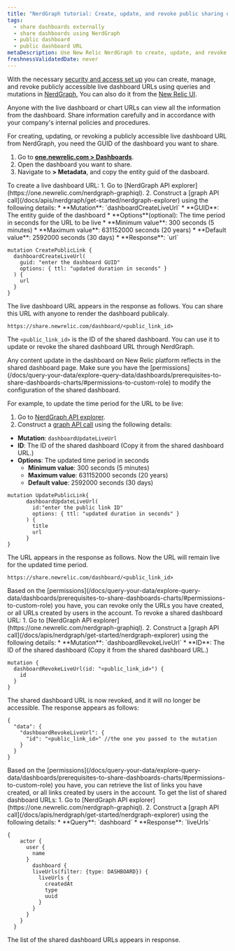 ```yaml
---
title: "NerdGraph tutorial: Create, update, and revoke public sharing dashboard URLs"
tags:
  - share dashboards externally
  - share dashboards using NerdGraph
  - public dashboard
  - public dashboard URL
metaDescription: Use New Relic NerdGraph to create, update, and revoke live dashboard URLs
freshnessValidatedDate: never
---
```


With the necessary [security and access set up](/docs/query-your-data/explore-query-data/dashboards/prerequisites-to-share-dashboards-charts) you can create, manage, and revoke publicly accessible live dashboard URLs using queries and mutations in [NerdGraph](/docs/apis/nerdgraph/get-started/introduction-new-relic-nerdgraph), 
You can also do it from the [New Relic UI](/docs/query-your-data/explore-query-data/dashboards/share-charts-dashboards-externally).

<Callout variant="caution">
  Anyone with the live dashboard or chart URLs can view all the information from the dashboard. Share information carefully and in accordance with your company's internal policies and procedures.
</Callout>

For creating, updating, or revoking a publicly accessible live dashboard URL from NerdGraph, you need the GUID of the dashboard you want to share.

1. Go to <DNT>**[one.newrelic.com > Dashboards](https://one.newrelic.com//dashboards)**</DNT>.
2. Open the dashboard you want to share.
3. Navigate to <DNT>**<Icon name="fe-more-horizontal"/> > Metadata**</DNT>, and copy the entity guid of the dasboard.

<CollapserGroup>
<Collapser id="create-dashboard-url-nerdgraph" title="Create a live dashboard URL.">
To create a live dashboard URL:
1. Go to [NerdGraph API explorer](https://one.newrelic.com/nerdgraph-graphiql).
2. Construct a [graph API call](/docs/apis/nerdgraph/get-started/nerdgraph-explorer) using the following details:
  * **Mutation**: `dashboardCreateLiveUrl`
  * **GUID**: The entity guide of the dashboard
  * **Options**(optional): The time period in seconds for the URL to be live
      * **Minimum value**: 300 seconds (5 minutes)
      * **Maximum value**: 631152000 seconds (20 years)
      * **Default value**: 2592000 seconds (30 days)
  * **Response**: `url`

  ```
  mutation CreatePublicLink {
    dashboardCreateLiveUrl(
      guid: "enter the dashboard GUID"
      options: { ttl: "updated duration in seconds" }
    ) {
      url
    }
  }

  ```
The live dashboard URL appears in the response as follows. You can share this URL with anyone to render the dashboard publicaly.

  ```
  https://share.newrelic.com/dashboard/<public_link_id>

  ```
The `<public_link_id>` is the ID of the shared dashboard. You can use it to update or revoke the shared dashboard URL through NerdGraph.

<Callout variant="important">
  Any content update in the dashboard on New Relic platform reflects in the shared dashboard page.
</Callout>

</Collapser>

<Collapser id="update-dashboard-url-nerdgraph" title="Update a live dashboard URL.">
Make sure you have the [permissions](/docs/query-your-data/explore-query-data/dashboards/prerequisites-to-share-dashboards-charts/#permissions-to-custom-role) to modify the configuration of the shared dashboard. 

For example, to update the time period for the URL to be live:
1. Go to [NerdGraph API explorer](https://one.newrelic.com/nerdgraph-graphiql).
2. Construct a [graph API call](/docs/apis/nerdgraph/get-started/nerdgraph-explorer) using the following details:
  * **Mutation**: `dashboardUpdateLiveUrl`
  * **ID**: The ID of the shared dashboard (Copy it from the shared dashboard URL.)
  * **Options**: The updated time period in seconds
      * **Minimum value**: 300 seconds (5 minutes)
      * **Maximum value**: 631152000 seconds (20 years)
      * **Default value**: 2592000 seconds (30 days)

  ```
  mutation UpdatePublicLink{
        dashboardUpdateLiveUrl(
          id:"enter the public link ID"
          options: { ttl: "updated duration in seconds" }
        ) {
          title
          url
        }
  }

  ```
The URL appears in the response as follows. Now the URL will remain live for the updated time period.

  ```
  https://share.newrelic.com/dashboard/<public_link_id>

  ```

</Collapser>

<Collapser id="revoke-dashboard-url-nerdgraph" title="Revoke a live dashboard URL.">
Based on the [permissions](/docs/query-your-data/explore-query-data/dashboards/prerequisites-to-share-dashboards-charts/#permissions-to-custom-role) you have, you can revoke only the URLs you have created, or all URLs created by users in the account. To revoke a shared dashboard URL:
1. Go to [NerdGraph API explorer](https://one.newrelic.com/nerdgraph-graphiql).
2. Construct a [graph API call](/docs/apis/nerdgraph/get-started/nerdgraph-explorer) using the following details:
  * **Mutation**: `dashboardRevokeLiveUrl`
  * **ID**: The ID of the shared dashboard (Copy it from the shared dashboard URL.)

  ```
  mutation {
    dashboardRevokeLiveUrl(id: "<public_link_id>") {
      id
    }
  }

  ```
The shared dashboard URL is now revoked, and it will no longer be accessible. The response appears as follows:

  ```
  {
    "data": {
      "dashboardRevokeLiveUrl": {
        "id": "<public_link_id>" //the one you passed to the mutation
      }
    }
  }

  ```
</Collapser>

<Collapser id="list-dashboard-url-nerdgraph" title="List all shared dashboard URLs.">
Based on the [permissions](/docs/query-your-data/explore-query-data/dashboards/prerequisites-to-share-dashboards-charts/#permissions-to-custom-role) you have, you can retrieve the list of links you have created, or all links created by users in the account. To get the list of shared dashboard URLs:
1. Go to [NerdGraph API explorer](https://one.newrelic.com/nerdgraph-graphiql).
2. Construct a [graph API call](/docs/apis/nerdgraph/get-started/nerdgraph-explorer) using the following details:
  * **Query**: `dashboard`
  * **Response**: `liveUrls`

  ```
  {
      actor {
        user {
          name
        }
          dashboard {
          liveUrls(filter: {type: DASHBOARD}) {
            liveUrls {
              createdAt
              type
              uuid
            }
          }
        }
      }
    }

  ```

  The list of the shared dashboard URLs appears in response.
</Collapser>


</CollapserGroup>
